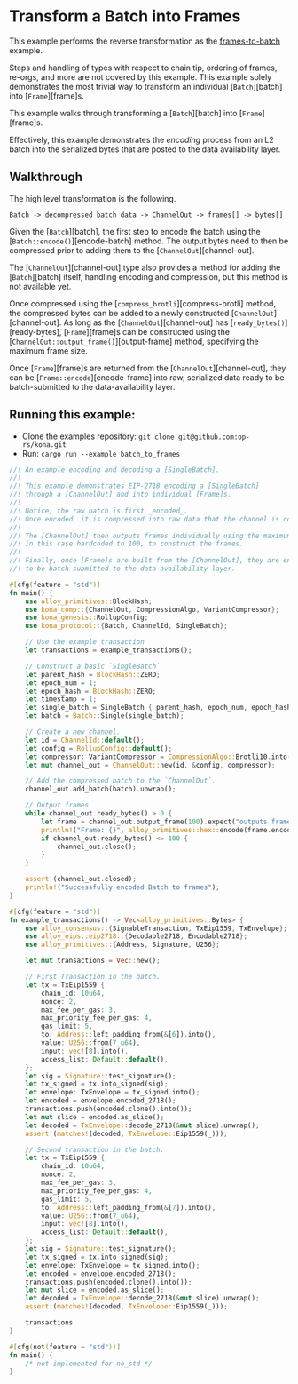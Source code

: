 
# Transform a Batch into Frames

<Callout type="info">

This example performs the reverse transformation as the [frames-to-batch][frames-to-batch] example.

</Callout>

<Callout type="danger">

Steps and handling of types with respect to chain tip, ordering of frames, re-orgs, and
more are not covered by this example. This example solely demonstrates the most trivial
way to transform an individual [`Batch`][batch] into [`Frame`][frame]s.

</Callout>

This example walks through transforming a [`Batch`][batch] into [`Frame`][frame]s.

Effectively, this example demonstrates the _encoding_ process from an L2 batch into the
serialized bytes that are posted to the data availability layer.

## Walkthrough

The high level transformation is the following.

```ignore
Batch -> decompressed batch data -> ChannelOut -> frames[] -> bytes[]
```

Given the [`Batch`][batch], the first step to encode the batch
using the [`Batch::encode()`][encode-batch] method. The output bytes
need to then be compressed prior to adding them to the
[`ChannelOut`][channel-out].

<Callout type="info">

The [`ChannelOut`][channel-out] type also provides a method for adding
the [`Batch`][batch] itself, handling encoding and compression, but
this method is not available yet.

</Callout>

Once compressed using the [`compress_brotli`][compress-brotli] method, the
compressed bytes can be added to a newly constructed [`ChannelOut`][channel-out].
As long as the [`ChannelOut`][channel-out] has [`ready_bytes()`][ready-bytes],
[`Frame`][frame]s can be constructed using the
[`ChannelOut::output_frame()`][output-frame] method, specifying the maximum
frame size.

Once [`Frame`][frame]s are returned from the [`ChannelOut`][channel-out],
they can be [`Frame::encode`][encode-frame] into raw, serialized data
ready to be batch-submitted to the data-availability layer.


## Running this example:

- Clone the examples repository: `git clone git@github.com:op-rs/kona.git`
- Run: `cargo run --example batch_to_frames`

```rust
//! An example encoding and decoding a [SingleBatch].
//!
//! This example demonstrates EIP-2718 encoding a [SingleBatch]
//! through a [ChannelOut] and into individual [Frame]s.
//!
//! Notice, the raw batch is first _encoded_.
//! Once encoded, it is compressed into raw data that the channel is constructed with.
//!
//! The [ChannelOut] then outputs frames individually using the maximum frame size,
//! in this case hardcoded to 100, to construct the frames.
//!
//! Finally, once [Frame]s are built from the [ChannelOut], they are encoded and ready
//! to be batch-submitted to the data availability layer.

#[cfg(feature = "std")]
fn main() {
    use alloy_primitives::BlockHash;
    use kona_comp::{ChannelOut, CompressionAlgo, VariantCompressor};
    use kona_genesis::RollupConfig;
    use kona_protocol::{Batch, ChannelId, SingleBatch};

    // Use the example transaction
    let transactions = example_transactions();

    // Construct a basic `SingleBatch`
    let parent_hash = BlockHash::ZERO;
    let epoch_num = 1;
    let epoch_hash = BlockHash::ZERO;
    let timestamp = 1;
    let single_batch = SingleBatch { parent_hash, epoch_num, epoch_hash, timestamp, transactions };
    let batch = Batch::Single(single_batch);

    // Create a new channel.
    let id = ChannelId::default();
    let config = RollupConfig::default();
    let compressor: VariantCompressor = CompressionAlgo::Brotli10.into();
    let mut channel_out = ChannelOut::new(id, &config, compressor);

    // Add the compressed batch to the `ChannelOut`.
    channel_out.add_batch(batch).unwrap();

    // Output frames
    while channel_out.ready_bytes() > 0 {
        let frame = channel_out.output_frame(100).expect("outputs frame");
        println!("Frame: {}", alloy_primitives::hex::encode(frame.encode()));
        if channel_out.ready_bytes() <= 100 {
            channel_out.close();
        }
    }

    assert!(channel_out.closed);
    println!("Successfully encoded Batch to frames");
}

#[cfg(feature = "std")]
fn example_transactions() -> Vec<alloy_primitives::Bytes> {
    use alloy_consensus::{SignableTransaction, TxEip1559, TxEnvelope};
    use alloy_eips::eip2718::{Decodable2718, Encodable2718};
    use alloy_primitives::{Address, Signature, U256};

    let mut transactions = Vec::new();

    // First Transaction in the batch.
    let tx = TxEip1559 {
        chain_id: 10u64,
        nonce: 2,
        max_fee_per_gas: 3,
        max_priority_fee_per_gas: 4,
        gas_limit: 5,
        to: Address::left_padding_from(&[6]).into(),
        value: U256::from(7_u64),
        input: vec![8].into(),
        access_list: Default::default(),
    };
    let sig = Signature::test_signature();
    let tx_signed = tx.into_signed(sig);
    let envelope: TxEnvelope = tx_signed.into();
    let encoded = envelope.encoded_2718();
    transactions.push(encoded.clone().into());
    let mut slice = encoded.as_slice();
    let decoded = TxEnvelope::decode_2718(&mut slice).unwrap();
    assert!(matches!(decoded, TxEnvelope::Eip1559(_)));

    // Second transaction in the batch.
    let tx = TxEip1559 {
        chain_id: 10u64,
        nonce: 2,
        max_fee_per_gas: 3,
        max_priority_fee_per_gas: 4,
        gas_limit: 5,
        to: Address::left_padding_from(&[7]).into(),
        value: U256::from(7_u64),
        input: vec![8].into(),
        access_list: Default::default(),
    };
    let sig = Signature::test_signature();
    let tx_signed = tx.into_signed(sig);
    let envelope: TxEnvelope = tx_signed.into();
    let encoded = envelope.encoded_2718();
    transactions.push(encoded.clone().into());
    let mut slice = encoded.as_slice();
    let decoded = TxEnvelope::decode_2718(&mut slice).unwrap();
    assert!(matches!(decoded, TxEnvelope::Eip1559(_)));

    transactions
}

#[cfg(not(feature = "std"))]
fn main() {
    /* not implemented for no_std */
}
```


[frames-to-batch]: ./frames-to-batch.md

[op-stack]: https://github.com/ethereum-optimism/optimism
[op-program]: https://github.com/ethereum-optimism/optimism/tree/develop/op-program
[cannon]: https://github.com/ethereum-optimism/optimism/tree/develop/cannon
[cannon-rs]: https://github.com/op-rs/cannon-rs
[asterisc]: https://github.com/ethereum-optimism/asterisc
[fp-specs]: https://specs.optimism.io/experimental/fault-proof/index.html
[fpp-specs]: https://specs.optimism.io/experimental/fault-proof/index.html#fault-proof-program
[preimage-specs]: https://specs.optimism.io/experimental/fault-proof/index.html#pre-image-oracle
[cannon-specs]: https://specs.optimism.io/experimental/fault-proof/cannon-fault-proof-vm.html#cannon-fault-proof-virtual-machine
[l2-output-root]: https://specs.optimism.io/protocol/proposals.html#l2-output-commitment-construction
[op-succinct]: https://github.com/succinctlabs/op-succinct
[revm]: https://github.com/bluealloy/revm

[kona]: https://github.com/op-rs/kona
[issues]: https://github.com/op-rs/kona/issues
[new-issue]: https://github.com/op-rs/kona/issues/new
[contributing]: https://github.com/op-rs/kona/tree/main/CONTRIBUTING.md

[op-labs]: https://github.com/ethereum-optimism
[bad-boi-labs]: https://github.com/BadBoiLabs
